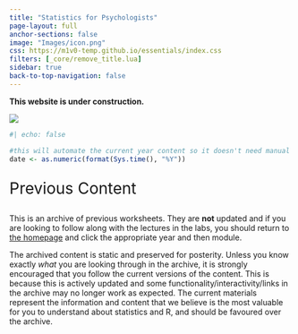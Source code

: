 ```yaml
---
title: "Statistics for Psychologists"
page-layout: full
anchor-sections: false
image: "Images/icon.png"
css: https://m1v0-temp.github.io/essentials/index.css
filters: [_core/remove_title.lua]
sidebar: true
back-to-top-navigation: false
---
```


::: callout-warning
**This website is under construction.**
:::

![](Images/LUPsychology.svg){fig-alt="University Logo" fig-align="center"}

```r
#| echo: false

#this will automate the current year content so it doesn't need manual changing each year
date <- as.numeric(format(Sys.time(), "%Y"))
```

::: {.div style="font-size:2em;"}
Previous Content
:::

This is an archive of previous worksheets. They are **not** updated and if you are looking to follow along with the lectures in the labs, you should return to [the homepage](https://lu-psy-r.github.io) and click the appropriate year and then module.

The archived content is static and preserved for posterity. Unless you know exactly *what* you are looking through in the archive, it is strongly encouraged that you follow the current versions of the content. This is because this is actively updated and some functionality/interactivity/links in the archive may no longer work as expected. The current materials represent the information and content that we believe is the most valuable for you to understand about statistics and R, and should be favoured over the archive.
